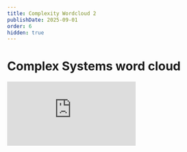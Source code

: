 ```yaml
---
title: Complexity Wordcloud 2
publishDate: 2025-09-01
order: 6
hidden: true
---
```


# Complex Systems word cloud

<div class="flex justify-center">
  <div class="relative w-full max-w-[1200px] aspect-video">
    <iframe
      sandbox="allow-scripts allow-same-origin allow-presentation"
      allowfullscreen="true"
      allowtransparency="true"
      frameborder="0"
      src="https://www.mentimeter.com/app/presentation/alzz5fv6ceqq3piwhv62ek343v8rdz4i/embed"
      class="absolute top-0 left-0 w-full h-full rounded-xl shadow"
    ></iframe>
  </div>
</div>

